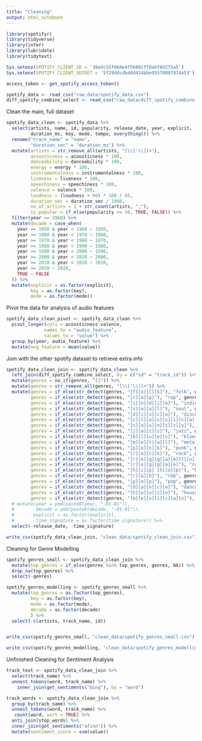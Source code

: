 ```yaml
---
title: "Cleaning"
output: html_notebook
---
```


```r
library(spotifyr)
library(tidyverse)
library(infer)
library(lubridate)
library(tidytext)
```

```r
Sys.setenv(SPOTIFY_CLIENT_ID = '38edc55f660e4f5689cff0abf8d275a5')
Sys.setenv(SPOTIFY_CLIENT_SECRET = '5f29ddcdbddd414bbe9557088f974a53')

access_token <- get_spotify_access_token()
```

```r
spotify_data <- read_csv("raw_data/spotify_data.csv")
diff_spotify_combine_select <- read_csv("raw_data/diff_spotify_combine.csv")
```


Clean the main, full dataset
```r
spotify_data_clean <- spotify_data %>% 
  select(artists, name, id, popularity, release_date, year, explicit,
         duration_ms, key, mode, tempo, everything()) %>% 
  rename("track_name" = "name",
         "duration_sec" = "duration_ms") %>% 
  mutate(artists = str_remove_all(artists, "[\\['\\]]+"),
         acousticness = acousticness * 100,
         danceability = danceability * 100,
         energy = energy * 100,
         instrumentalness = instrumentalness * 100,
         liveness = liveness * 100,
         speechiness = speechiness * 100,
         valence = valence * 100,
         loudness = (loudness + 60) * 100 / 65,
         duration_sec = duration_sec / 1000,
         no_of_artists = 1 + str_count(artists, ","),
         is_popular = if_else(popularity >= 50, TRUE, FALSE)) %>% 
  filter(year >= 1960) %>% 
  mutate(decade = case_when(
    year >= 1950 & year < 1960 ~ 1950,
    year >= 1960 & year < 1970 ~ 1960,
    year >= 1970 & year < 1980 ~ 1970,
    year >= 1980 & year < 1990 ~ 1980,
    year >= 1990 & year < 2000 ~ 1990,
    year >= 2000 & year < 2010 ~ 2000,
    year >= 2010 & year < 2020 ~ 2010,
    year >= 2020 ~ 2020,
    TRUE ~ FALSE
  )) %>% 
  mutate(explicit = as.factor(explicit),
         key = as.factor(key),
         mode = as.factor(mode))
```


Pivot the data for analysis of audio features
```r
spotify_data_clean_pivot <- spotify_data_clean %>% 
  pivot_longer(cols = acousticness:valence,
              names_to = "audio_feature",
              values_to = "value") %>% 
  group_by(year, audio_feature) %>% 
  mutate(avg_feature = mean(value))
```

Join with the other spotify dataset to retrieve extra info
```r
spotify_data_clean_join <- spotify_data_clean %>% 
  left_join(diff_spotify_combine_select, by = c("id" = "track_id")) %>%
  mutate(genres = na_if(genres, "[]")) %>% 
  mutate(genres = str_remove_all(genres, "[\\['\\]]+")) %>% 
  mutate(genres = if_else(str_detect(genres, "[f][o][l][k]"), "folk", genres),
         genres = if_else(str_detect(genres, "[r][a][p]"), "rap", genres),
         genres = if_else(str_detect(genres, "[i][n][d][i][e]"), "indie", genres),
         genres = if_else(str_detect(genres, "[s][o][u][l]"), "soul", genres),
         genres = if_else(str_detect(genres, "[d][i][s][c][o]"), "disco", genres),
         genres = if_else(str_detect(genres, "[c][l][a][s][s][i][c][a][l]"), "classical", genres),
         genres = if_else(str_detect(genres, "[c][o][u][n][t][r][y]"), "country", genres),
         genres = if_else(str_detect(genres, "[j][a][z][z]"), "jazz", genres),
         genres = if_else(str_detect(genres, "[b][l][u][e][s]"), "blues", genres),
         genres = if_else(str_detect(genres, "[m][e][t][a][l]"), "metal", genres),
         genres = if_else(str_detect(genres, "[p][u][n][k]"), "punk", genres),
         genres = if_else(str_detect(genres, "[r][o][c][k]"), "rock", genres),
         genres = if_else(str_detect(genres, "[r][e][g][g][a][e][t][o][n]"), "reggaeton", genres),
         genres = if_else(str_detect(genres, "[r][e][g][g][a][e]"), "reggae", genres),
         genres = if_else(str_detect(genres, "[h][i][p] [h][o][p]"), "hip hop", genres),
         genres = if_else(str_detect(genres, "[r][&][b]"), "r&b", genres),
         genres = if_else(str_detect(genres, "[p][o][p]"), "pop", genres),
         genres = if_else(str_detect(genres, "[d][a][n][c][e]"), "dance", genres),
         genres = if_else(str_detect(genres, "[h][o][u][s][e]"), "house", genres),
         genres = if_else(str_detect(genres, "[m][e][x][i][c][a][n]"), "mexican", genres)) %>% 
  # mutate(year = ymd(paste0(year, "-01-01")),
  #        decade = ymd(paste0(decade, "-01-01")),
  #       explicit = as.factor(explicit),
  #        time_signature = as.factor(time_signature)) %>% 
  select(-release_date, -time_signature)

write_csv(spotify_data_clean_join, "clean_data/spotify_clean_join.csv")
```

Cleaning for Genre Modelling
```r
spotify_genres_small <- spotify_data_clean_join %>% 
  mutate(top_genres = if_else(genres %in% top_genres, genres, NA)) %>% 
  drop_na(top_genres) %>% 
  select(-genres)

spotify_genres_modelling <- spotify_genres_small %>% 
  mutate(top_genres = as.factor(top_genres),
         key = as.factor(key),
         mode = as.factor(mode),
         decade = as.factor(decade)
         ) %>% 
  select(-c(artists, track_name, id))


write_csv(spotify_genres_small, "clean_data/spotify_genres_small.csv")

write_csv(spotify_genres_modelling, "clean_data/spotify_genres_modelling.csv")
```





Unfinished Cleaning for Sentiment Analysis
```r
track_text <- spotify_data_clean_join %>% 
  select(track_name) %>% 
  unnest_tokens(word, track_name) %>% 
    inner_join(get_sentiments("bing"), by = "word")

```

```r
track_words <- spotify_data_clean_join %>% 
  group_by(track_name) %>% 
  unnest_tokens(word, track_name) %>% 
   count(word, sort = TRUE) %>%
  anti_join(stop_words) %>%   
  inner_join(get_sentiments("afinn")) %>% 
  mutate(sentiment_score = sum(value))

```

